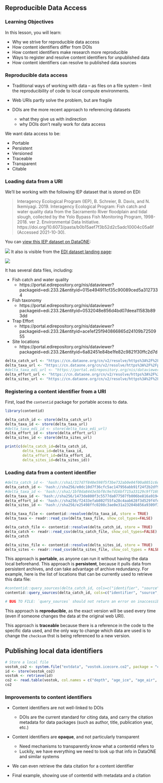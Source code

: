 ## Reproducible Data Access

### Learning Objectives

In this lesson, you will learn:

* Why we strive for reproducible data access
* How content identifiers differ from DOIs
* How content identifiers make research more reproducible
* Ways to register and resolve content identifiers for unpublished data
* How content identifiers can resolve to published data sources

### Reproducible data access

- Traditional ways of working with data -- as files on a file system -- limit the 
reproducibility of code to local compute environments.

- Web URIs partly solve the problem, but are fragile

- DOIs are the more recent approach to referencing datasets
    - what they give us with indirection
    - why DOIs don't really work for data access

We want data access to be:

- Portable
- Persistent
- Versioned
- Traceable
- Transparent
- Citable

### Loading data from a URI

We'll be working with the following IEP dataset that is stored on EDI:

> Interagency Ecological Program (IEP), B. Schreier, B. Davis, and N. Ikemiyagi. 2019. Interagency Ecological Program: Fish catch and water quality data from the Sacramento River floodplain and tidal slough, collected by the Yolo Bypass Fish Monitoring Program, 1998-2018. ver 2. Environmental Data Initiative. https://doi.org/10.6073/pasta/b0b15aef7f3b52d2c5adc10004c05a6f (Accessed 2021-10-30).

You can [view this IEP dataset on DataONE](https://search.dataone.org/view/https%3A%2F%2Fpasta.lternet.edu%2Fpackage%2Fmetadata%2Feml%2Fedi%2F233%2F2):

![](images/contentid-dataset.png)
It also is visible from the [EDI dataset landing page](https://portal.edirepository.org/nis/mapbrowse?packageid=edi.233.2):

![](images/contentid-edi-landing-page.png)

It has several data files, including:

- Fish catch and water quality
    - https://portal.edirepository.org/nis/dataviewer?packageid=edi.233.2&entityid=015e494911cf35c90089ced5a3127334
- Fish taxonomy
    - https://portal.edirepository.org/nis/dataviewer?packageid=edi.233.2&entityid=0532048e856d4bd07deea11583b893dd
- Trap Effort
    - https://portal.edirepository.org/nis/dataviewer?packageid=edi.233.2&entityid=ace1ef25f940866865d24109b7250955
- Site locations
    - https://portal.edirepository.org/nis/dataviewer?packageid=edi.233.2&entityid=6a82451e84be1fe82c9821f30ffc2d7d

```r
delta_catch_url <- "https://cn.dataone.org/cn/v2/resolve/https%3A%2F%2Fpasta.lternet.edu%2Fpackage%2Fdata%2Feml%2Fedi%2F233%2F2%2F015e494911cf35c90089ced5a3127334"
delta_taxa_url <- "https://cn.dataone.org/cn/v2/resolve/https%3A%2F%2Fpasta.lternet.edu%2Fpackage%2Fdata%2Feml%2Fedi%2F233%2F2%2F0532048e856d4bd07deea11583b893dd"
#delta_taxa_edi_url <- "https://portal.edirepository.org/nis/dataviewer?packageid=edi.233.2&entityid=0532048e856d4bd07deea11583b893dd"
delta_effort_url <- "https://cn.dataone.org/cn/v2/resolve/https%3A%2F%2Fpasta.lternet.edu%2Fpackage%2Fdata%2Feml%2Fedi%2F233%2F2%2Face1ef25f940866865d24109b7250955"
delta_sites_url <- "https://cn.dataone.org/cn/v2/resolve/https%3A%2F%2Fpasta.lternet.edu%2Fpackage%2Fdata%2Feml%2Fedi%2F233%2F2%2F6a82451e84be1fe82c9821f30ffc2d7d"
```


### Registering a content identifier from a URI

First, load the `contentid` package for portable access to data.

```r
library(contentid)
```

```r
delta_catch_id <- store(delta_catch_url)
delta_taxa_id <- store(delta_taxa_url)
#delta_taxa_edi_id <- store(delta_taxa_edi_url)
delta_effort_id <- store(delta_effort_url)
delta_sites_id <- store(delta_sites_url)

print(c(delta_catch_id=delta_catch_id, 
        delta_taxa_id=delta_taxa_id,
        delta_effort_id=delta_effort_id, 
        delta_sites_id=delta_sites_id))
```

### Loading data from a content identifier

```r
#delta_catch_id <- 'hash://sha1/317d7f840e598f5f3be732ab0e04f00a8051c6d0'
delta_catch_id <- 'hash://sha256/e0dc10d7f36cfc5ac147956abb91f24f2b2df9f914a004bbf1e85e7d9cf52f41'
#delta_taxa_id <- 'hash://sha1/1bf0da8443e5bf8c9e7d16bf715a33129c9ff169'
delta_taxa_id <- 'hash://sha256/1473de800f3c5577da077507fb006be816a9194ddd417b1b98836be92eaea49d'
delta_effort_id <- 'hash://sha256/f2433efab802f55fa28c4aab628f3d529f4fdaf530bbc5c3a67ab92b5e8f71b2'
delta_sites_id <- 'hash://sha256/e25498ffc0208c3ae0e31a23204b856a9309f32ced2c87c8abcdd6f5cef55a9b'

delta_taxa_file <- contentid::resolve(delta_taxa_id, store = TRUE)
delta_taxa <- readr::read_csv(delta_taxa_file, show_col_types=FALSE)

delta_catch_file <- contentid::resolve(delta_catch_id, store = TRUE)
delta_catch <- readr::read_csv(delta_catch_file, show_col_types=FALSE)
delta_catch

delta_sites_file <- contentid::resolve(delta_sites_id, store = TRUE)
delta_sites <- readr::read_csv(delta_sites_file, show_col_types = FALSE)
```

This approach is **portable**, as anyone can run it without having the data local beforehand.
This approach is **persistent**, because it pulls data from persistent archives, and can take advantage of archive redundancy. For example, here is the list of locations that can be currently used to retrieve this data file:

```r
#contentid::query_sources(delta_catch_id, cols=c("identifier", "source", "date", "status", "sha1", "sha256"), registries = content_dir())
contentid::query_sources(delta_catch_id, cols=c("identifier", "source", "date", "status", "sha1", "sha256"))

# BUG TO FILE: `query_sources` should not return an error on inaccessible repos -- it should skip them and produce a warning, so that the local repo will still work when disconnected from the internet
```

This approach is **reproducible**, as the exact version will be used every time (even if someone changes the data at the original web URI).

This approach is **traceable** because there is a reference in the code to the specific data used, and the only way to change which data are used is to change the `checksum` thst is being referenced to a new version.

## Publishing local data identifiers

```r
# Store a local file
vostok_co2 <- system.file("extdata", "vostok.icecore.co2", package = "contentid")
id <- store(vostok_co2)
vostok <- retrieve(id)
co2 <- read.table(vostok, col.names = c("depth", "age_ice", "age_air", "co2"), skip = 21)
co2
```

### Improvements to content identifiers

- Content identifiers are not well-linked to DOIs
    - DOIs are the current standard for citing data, and carry the citation metadata for data packages (such as author, title, publication year, etc.)

- Content identifiers are **opaque**, and not particularly transparent
    - Need mechanisms to transparently know what a contentid refers to
    - Luckily, we have everything we need to look up that info in DataONE and similar systems
    
- We can even retrieve the data citation for a content identifier
    
- Final example, showing use of contentid with metadata and a citation

```r

```


